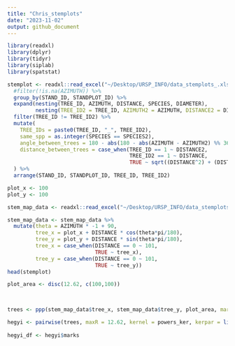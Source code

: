 ```yaml
---
title: "Chris_stemplots"
date: "2023-11-02"
output: github_document
---
```

```r
library(readxl)
library(dplyr)
library(tidyr)
library(siplab)
library(spatstat)
```


```r
stemplot <- readxl::read_excel("~/Desktop/URSP_INFO/data_stemplots_.xlsx") %>%
  #filter(!is.na(AZIMUTH)) %>%
  group_by(STAND_ID, STANDPLOT_ID) %>%
  expand(nesting(TREE_ID, AZIMUTH, DISTANCE, SPECIES, DIAMETER),
         nesting(TREE_ID2 = TREE_ID, AZIMUTH2 = AZIMUTH, DISTANCE2 = DISTANCE, SPECIES2 = SPECIES, DIAMETER2 = DIAMETER)) %>%
  filter(TREE_ID != TREE_ID2) %>%
  mutate(
    TREE_IDs = paste0(TREE_ID, "_", TREE_ID2),
    same_spp = as.integer(SPECIES == SPECIES2),
    angle_between_trees = 180 - abs(180 - abs(AZIMUTH - AZIMUTH2) %% 360),
    distance_between_trees = case_when(TREE_ID == 1 ~ DISTANCE2, 
                                       TREE_ID2 == 1 ~ DISTANCE, 
                                       TRUE ~ sqrt((DISTANCE^2) + (DISTANCE2^2) - (2 * DISTANCE * DISTANCE2 * cos(angle_between_trees * (pi / 180)))))
  ) %>%
  arrange(STAND_ID, STANDPLOT_ID, TREE_ID, TREE_ID2)
```

```r
plot_x <- 100
plot_y <- 100 

stem_map_data <- readxl::read_excel("~/Desktop/URSP_INFO/data_stemplots_.xlsx") 

stem_map_data <- stem_map_data %>% 
  mutate(theta = AZIMUTH * -1 + 90,
         tree_x = plot_x + DISTANCE * cos(theta*pi/180),
         tree_y = plot_y + DISTANCE * sin(theta*pi/180),
         tree_x = case_when(DISTANCE == 0 ~ 101, 
                            TRUE ~ tree_x),
         tree_y = case_when(DISTANCE == 0 ~ 101, 
                            TRUE ~ tree_y))
head(stemplot)

plot_area <- disc(12.62, c(100,100))


  
trees <- ppp(stem_map_data$tree_x, stem_map_data$tree_y, plot_area, marks = stem_map_data$DIAMETER)

hegyi <- pairwise(trees, maxR = 12.62, kernel = powers_ker, kerpar = list(pi = 1, pj = 1, pr = 1, smark = 1))
                   
hegyi_df <- hegyi$marks

```